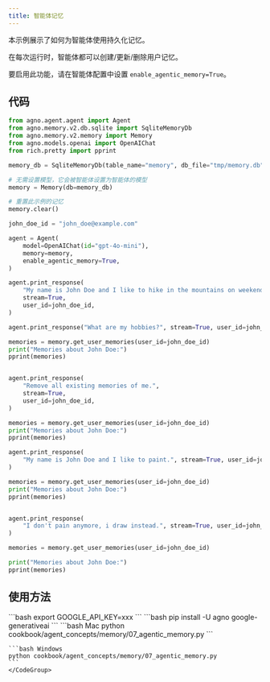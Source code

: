 ```yaml
---
title: 智能体记忆
---
```


本示例展示了如何为智能体使用持久化记忆。

在每次运行时，智能体都可以创建/更新/删除用户记忆。

要启用此功能，请在智能体配置中设置 `enable_agentic_memory=True`。

## 代码

```python cookbook/agent_concepts/memory/07_agentic_memory.py
from agno.agent.agent import Agent
from agno.memory.v2.db.sqlite import SqliteMemoryDb
from agno.memory.v2.memory import Memory
from agno.models.openai import OpenAIChat
from rich.pretty import pprint

memory_db = SqliteMemoryDb(table_name="memory", db_file="tmp/memory.db")

# 无需设置模型，它会被智能体设置为智能体的模型
memory = Memory(db=memory_db)

# 重置此示例的记忆
memory.clear()

john_doe_id = "john_doe@example.com"

agent = Agent(
    model=OpenAIChat(id="gpt-4o-mini"),
    memory=memory,
    enable_agentic_memory=True,
)

agent.print_response(
    "My name is John Doe and I like to hike in the mountains on weekends.",
    stream=True,
    user_id=john_doe_id,
)

agent.print_response("What are my hobbies?", stream=True, user_id=john_doe_id)

memories = memory.get_user_memories(user_id=john_doe_id)
print("Memories about John Doe:")
pprint(memories)


agent.print_response(
    "Remove all existing memories of me.",
    stream=True,
    user_id=john_doe_id,
)

memories = memory.get_user_memories(user_id=john_doe_id)
print("Memories about John Doe:")
pprint(memories)

agent.print_response(
    "My name is John Doe and I like to paint.", stream=True, user_id=john_doe_id
)

memories = memory.get_user_memories(user_id=john_doe_id)
print("Memories about John Doe:")
pprint(memories)


agent.print_response(
    "I don't pain anymore, i draw instead.", stream=True, user_id=john_doe_id
)

memories = memory.get_user_memories(user_id=john_doe_id)

print("Memories about John Doe:")
pprint(memories)
```

## 使用方法

<Steps>
  <Snippet file="create-venv-step.mdx" />

  <Step title="设置您的 API 密钥">
    ```bash
    export GOOGLE_API_KEY=xxx
    ```
  </Step>

  <Step title="安装库">
    ```bash
    pip install -U agno google-generativeai
    ```
  </Step>

  <Step title="运行示例">
    <CodeGroup>
    ```bash Mac
    python cookbook/agent_concepts/memory/07_agentic_memory.py
    ```

    ```bash Windows
    python cookbook/agent_concepts/memory/07_agentic_memory.py
    ```
    </CodeGroup>
  </Step>
</Steps>